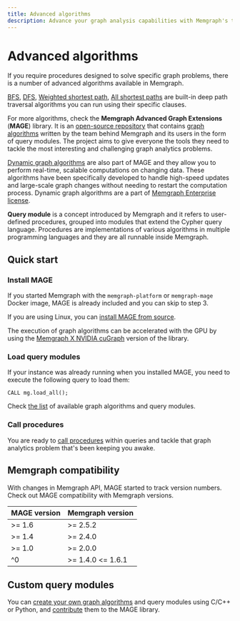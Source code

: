```yaml
---
title: Advanced algorithms
description: Advance your graph analysis capabilities with Memgraph's tailored algorithms for optimized combinatorial queries. Begin your journey with comprehensive documentation.
---
```




# Advanced algorithms

If you require procedures designed to solve specific graph problems, there is a
number of advanced algorithms available in Memgraph.

[BFS](/advanced-algorithms/deep-path-traversal#breadth-first-search),
[DFS](/advanced-algorithms/deep-path-traversal#depth-first-search),
[Weighted shortest
path](/advanced-algorithms/deep-path-traversal#weighted-shortest-path),
[All shortest
paths](/advanced-algorithms/deep-path-traversal#all-shortest-paths) are
built-in deep path traversal algorithms you can run using their specific
clauses. 


For more algorithms, check the **Memgraph Advanced Graph Extensions** (**MAGE**)
library. It is an [open-source repository](https://github.com/memgraph/mage)
that contains [graph algorithms](/advanced-algorithms/available-algorithms)
written by the team behind Memgraph and its users in the form of query modules.
The project aims to give everyone the tools they need to tackle the most
interesting and challenging graph analytics problems.

[Dynamic graph
algorithms](/advanced-algorithms/available-algorithms#dynamic-graph-algorithms-enterprise)
are also part of MAGE and they allow you to perform real-time, scalable
computations on changing data. These algorithms have been specifically developed
to handle high-speed updates and large-scale graph changes without needing to
restart the computation process. Dynamic graph algorithms are a part of
[Memgraph Enterprise
license](/database-management/enabling-memgraph-enterprise). 

**Query module** is a concept introduced by Memgraph and it refers to
user-defined procedures, grouped into modules that extend the Cypher query
language. Procedures are implementations of various algorithms in multiple
programming languages and they are all runnable inside Memgraph.

## Quick start

<Steps>

### Install MAGE

If you started Memgraph with the `memgraph-platform` or `memgraph-mage` Docker
image, MAGE is already included and you can skip to step 3.

If you are using Linux, you can [install MAGE from
source](/advanced-algorithms/install-mage#linux).

The execution of graph algorithms can be accelerated with the GPU by using the
[Memgraph X NVIDIA cuGraph](/advanced-algorithms/install-mage#mage--nvidia-cugraph) version of the library. 

### Load query modules

If your instance was already running when you installed MAGE, you need to
execute the following query to load them:

```
CALL mg.load_all();
```

Check [the list](/advanced-algorithms/available-algorithms) of available graph
algorithms and query modules.

### Call procedures

You are ready to [call procedures](/advanced-algorithms/run-algorithms) within
queries and tackle that graph analytics problem that's been keeping you awake. 

</Steps>

## Memgraph compatibility

With changes in Memgraph API, MAGE started to track version numbers. Check out
MAGE compatibility with Memgraph versions.

| MAGE version | Memgraph version  |
|--------------|-------------------|
| >= 1.6       | >= 2.5.2          |
| >= 1.4       | >= 2.4.0          |
| >= 1.0       | >= 2.0.0          |
| ^0           | >= 1.4.0 &lt;= 1.6.1 |


## Custom query modules

You can [create your own graph algorithms](/custom-query-modules) and query
modules using C/C++ or Python, and
[contribute](/custom-query-modules/contributing) them to the MAGE library. 


<CommunityLinks/>